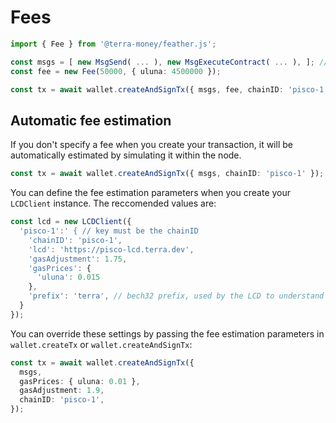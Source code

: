 # Fees

```ts
import { Fee } from '@terra-money/feather.js';

const msgs = [ new MsgSend( ... ), new MsgExecuteContract( ... ), ]; // messages
const fee = new Fee(50000, { uluna: 4500000 });

const tx = await wallet.createAndSignTx({ msgs, fee, chainID: 'pisco-1' });
```

## Automatic fee estimation

If you don't specify a fee when you create your transaction, it will be automatically estimated by simulating it within the node.

```ts
const tx = await wallet.createAndSignTx({ msgs, chainID: 'pisco-1' });
```

You can define the fee estimation parameters when you create your `LCDClient` instance. The reccomended values are:

```ts
const lcd = new LCDClient({
  'pisco-1':' { // key must be the chainID
    'chainID': 'pisco-1',
    'lcd': 'https://pisco-lcd.terra.dev',
    'gasAdjustment': 1.75,
    'gasPrices': {
      'uluna': 0.015
    },
    'prefix': 'terra', // bech32 prefix, used by the LCD to understand which is the right chain to query
  }
});
```

You can override these settings by passing the fee estimation parameters in `wallet.createTx` or `wallet.createAndSignTx`:

```ts
const tx = await wallet.createAndSignTx({
  msgs,
  gasPrices: { uluna: 0.01 },
  gasAdjustment: 1.9,
  chainID: 'pisco-1',
});
```
